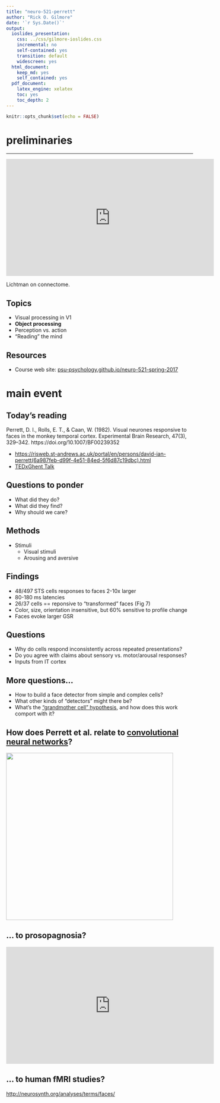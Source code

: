 ```yaml
---
title: "neuro-521-perrett"
author: "Rick O. Gilmore"
date: '`r Sys.Date()`'
output:
  ioslides_presentation:
    css: ../css/gilmore-ioslides.css
    incremental: no
    self-contained: yes
    transition: default
    widescreen: yes
  html_document:
    keep_md: yes
    self_contained: yes
  pdf_document:
    latex_engine: xelatex
    toc: yes
    toc_depth: 2
---
```


```r
knitr::opts_chunk$set(echo = FALSE)
```

# preliminaries

---

<iframe width="560" height="315" src="https://www.youtube.com/embed/nvXuq9jRWKE" frameborder="0" allowfullscreen></iframe>

<div class="notes">
Lichtman on connectome.
</div>

## Topics

- Visual processing in V1
- **Object processing**
- Perception vs. action
- "Reading" the mind

## Resources

- Course web site: [psu-psychology.github.io/neuro-521-spring-2017](https://psu-psychology.github.io/neuro-521-spring-2017/schedule.html)

# main event

## Today's reading

Perrett, D. I., Rolls, E. T., & Caan, W. (1982). Visual neurones responsive to faces in the monkey temporal cortex. Experimental Brain Research, 47(3), 329–342. https://doi.org/10.1007/BF00239352

- <https://risweb.st-andrews.ac.uk/portal/en/persons/david-ian-perrett(6a987feb-d99f-4e51-84ed-5f6d87c19dbc).html>
- [TEDxGhent Talk](https://youtu.be/rVE6kZW88lc)

## Questions to ponder

- What did they do?
- What did they find?
- Why should we care?

## Methods

- Stimuli
    + Visual stimuli
    + Arousing and aversive

## Findings

- 48/497 STS cells responses to faces 2-10x larger
- 80-180 ms latencies
- 26/37 cells == reponsive to "transformed" faces (Fig 7)
- Color, size, orientation insensitive, but 60% sensitive to profile change
- Faces evoke larger GSR

## Questions

- Why do cells respond inconsistently across repeated presentations?
- Do you agree with claims about sensory vs. motor/arousal responses?
- Inputs from IT cortex

## More questions...

- How to build a face detector from simple and complex cells?
- What other kinds of "detectors" might there be?
- What's the ["grandmother cell" hypothesis](https://en.wikipedia.org/wiki/Grandmother_cell), and how does this work comport with it?

## How does Perrett et al. relate to [convolutional neural networks](https://en.wikipedia.org/wiki/Convolutional_neural_network)?

<div class="centered">
<img src="http://cs231n.github.io/assets/cnn/convnet.jpeg" height=450px>
</div>

## ... to prosopagnosia?

<iframe width="560" height="315" src="https://www.youtube.com/embed/vwCrxomPbtY" frameborder="0" allowfullscreen></iframe>

## ... to human fMRI studies?

<http://neurosynth.org/analyses/terms/faces/>